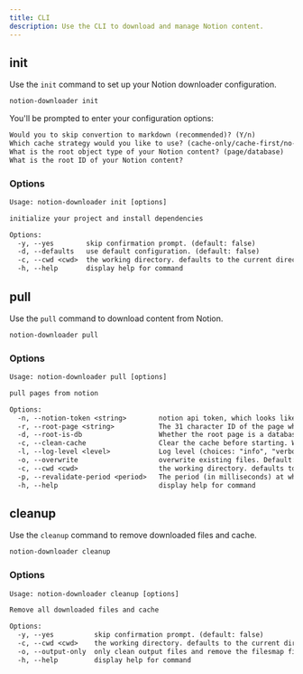 ```yaml
---
title: CLI
description: Use the CLI to download and manage Notion content.
---
```


## init

Use the `init` command to set up your Notion downloader configuration.

```bash
notion-downloader init
```

You'll be prompted to enter your configuration options:

```txt
Would you to skip convertion to markdown (recommended)? (Y/n)
Which cache strategy would you like to use? (cache-only/cache-first/no-cache)
What is the root object type of your Notion content? (page/database)
What is the root ID of your Notion content?
```

### Options

```txt
Usage: notion-downloader init [options]

initialize your project and install dependencies

Options:
  -y, --yes        skip confirmation prompt. (default: false)
  -d, --defaults   use default configuration. (default: false)
  -c, --cwd <cwd>  the working directory. defaults to the current directory.
  -h, --help       display help for command
```

## pull

Use the `pull` command to download content from Notion.

```bash
notion-downloader pull
```

### Options

```txt
Usage: notion-downloader pull [options]

pull pages from notion

Options:
  -n, --notion-token <string>        notion api token, which looks like secret_3bc1b50XFYb15123RHF243x43450XFY33250XFYa343
  -r, --root-page <string>           The 31 character ID of the page which is the root of your docs page in notion. The code will look like 9120ec9960244ead80fa2ef4bc1bba25. This page must have a child page named 'Outline'
  -d, --root-is-db                   Whether the root page is a database. If not, it must be a 'page'. Default: false
  -c, --clean-cache                  Clear the cache before starting. WARNING: this will remove all files from the cache directory. Default: false
  -l, --log-level <level>            Log level (choices: "info", "verbose", "debug")
  -o, --overwrite                    overwrite existing files. Default: false
  -c, --cwd <cwd>                    the working directory. defaults to the current directory.
  -p, --revalidate-period <period>   The period (in milliseconds) at which to revalidate the cache. Default: -1 (disabled)
  -h, --help                         display help for command
```

## cleanup

Use the `cleanup` command to remove downloaded files and cache.

```bash
notion-downloader cleanup
```

### Options

```txt
Usage: notion-downloader cleanup [options]

Remove all downloaded files and cache

Options:
  -y, --yes          skip confirmation prompt. (default: false)
  -c, --cwd <cwd>    the working directory. defaults to the current directory.
  -o, --output-only  only clean output files and remove the filesmap files. (default: false)
  -h, --help         display help for command
```
